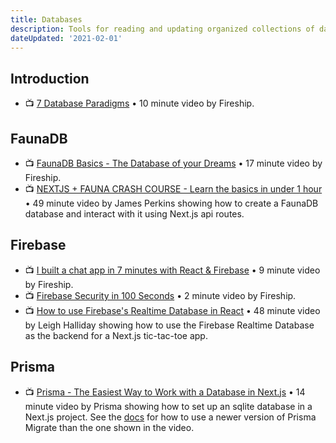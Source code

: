 ```yaml
---
title: Databases
description: Tools for reading and updating organized collections of data.
dateUpdated: '2021-02-01'
---
```


## Introduction

- 📺 [7 Database Paradigms](https://m.youtube.com/watch?v=W2Z7fbCLSTw) • 10 minute video by Fireship.

## FaunaDB

- 📺 [FaunaDB Basics - The Database of your Dreams](https://m.youtube.com/watch?v=2CipVwISumA) • 17 minute video by Fireship.
- 📺 [NEXTJS + FAUNA CRASH COURSE - Learn the basics in under 1 hour](https://m.youtube.com/watch?v=mEc9u231jFM) • 49 minute video by James Perkins showing how to create a FaunaDB database and interact with it using Next.js api routes.

## Firebase

- 📺 [I built a chat app in 7 minutes with React & Firebase](https://m.youtube.com/watch?v=zQyrwxMPm88) • 9 minute video by Fireship.
- 📺 [Firebase Security in 100 Seconds](https://m.youtube.com/watch?v=sw1Uy3zwsLs) • 2 minute video by Fireship.
- 📺 [How to use Firebase's Realtime Database in React](https://m.youtube.com/watch?v=P-XNZdKQUR0) • 48 minute video by Leigh Halliday showing how to use the Firebase Realtime Database as the backend for a Next.js tic-tac-toe app.

## Prisma

- 📺 [Prisma - The Easiest Way to Work with a Database in Next.js](https://m.youtube.com/watch?v=lF8DV_ICIpY) • 14 minute video by Prisma showing how to set up an sqlite database in a Next.js project. See the [docs](https://www.prisma.io/docs/concepts/components/prisma-migrate) for how to use a newer version of Prisma Migrate than the one shown in the video.

